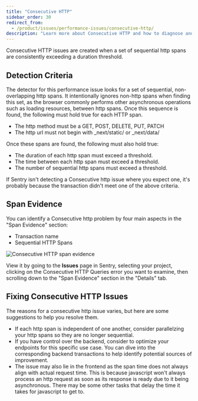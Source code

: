 ```yaml
---
title: "Consecutive HTTP"
sidebar_order: 30
redirect_from:
  - /product/issues/performance-issues/consecutive-http/
description: "Learn more about Consecutive HTTP and how to diagnose and fix them."
---
```


<Include name="early-adopter-note.mdx" />

Consecutive HTTP issues are created when a set of sequential http spans are consistently exceeding a duration threshold.

## Detection Criteria

The detector for this performance issue looks for a set of sequential, non-overlapping http spans. It intentionally ignores non-http spans when finding this set, as the browser commonly performs other asynchronous operations such as loading resources, between http spans. 
Once this sequence is found, the following must hold true for each HTTP span.

- The http method must be a GET, POST, DELETE, PUT, PATCH
- The http url must not begin with _next/static/ or _next/data/

Once these spans are found, the following must also hold true:

- The duration of each http span must exceed a threshold.
- The time between each http span must exceed a threshold.
- The number of sequential http spans must exceed a threshold.

If Sentry isn't detecting a Consecutive http issue where you expect one, it's probably because the transaction didn't meet one of the above criteria.

## Span Evidence

You can identify a Consecutive http problem by four main aspects in the "Span Evidence" section:

- Transaction name
- Sequential HTTP Spans

![Consecutive HTTP span evidence](span-evidence.png)

View it by going to the **Issues** page in Sentry, selecting your project, clicking on the Consecutive HTTP Queries error you want to examine, then scrolling down to the "Span Evidence" section in the "Details" tab.

## Fixing Consecutive HTTP Issues

The reasons for a consecutive http issue varies, but here are some suggestions to help you resolve them.
- If each http span is independent of one another, consider parallelzing your http spans so they are no longer sequential.
- If you have control over the backend, consider to optimize your endpoints for this specific use case. You can dive into the corresponding backend transactions to help identify potential sources of improvement.
- The issue may also lie in the frontend as the span time does not always align with actual request time. This is because javascript won't always process an http request as soon as its response is ready due to it being asynchronous. There may be some other tasks that delay the time it takes for javascript to get to.

